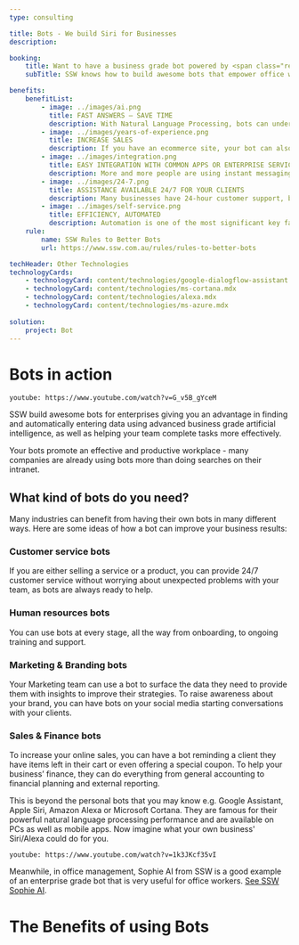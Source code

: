 ```yaml
---
type: consulting

title: Bots - We build Siri for Businesses
description:

booking:
    title: Want to have a business grade bot powered by <span class="red">serious AI</span>?
    subTitle: SSW knows how to build awesome bots that empower office workers and improve your results

benefits:
    benefitList:
        - image: ../images/ai.png
          title: FAST ANSWERS – SAVE TIME
          description: With Natural Language Processing, bots can understand both written and verbal requests across different locations such as Slack, Skype, Google Assistant, or even on your website. They can be used to answer questions from your team or your client. You can seek help from bots wherever and whenever you want.
        - image: ../images/years-of-experience.png
          title: INCREASE SALES
          description: If you have an ecommerce site, your bot can also suggest or remember products that your client has already searched for. It can also offer a special code as a strategy to reduce your abandonment rate and increase sales.
        - image: ../images/integration.png
          title: EASY INTEGRATION WITH COMMON APPS OR ENTERPRISE SERVICES
          description: More and more people are using instant messaging over browsing websites and social media profiles. In addition, people tend to keep using the main apps they already have (such as Facebook, Messenger, WhatsApp, Skype, etc) to get customer service. If you want a chatbot for your website, you could simply integrate your system into common and existing apps.
        - image: ../images/24-7.png
          title: ASSISTANCE AVAILABLE 24/7 FOR YOUR CLIENTS
          description: Many businesses have 24-hour customer support, but if you have certain peak hours, a customer will still have to wait to get in touch with an agent that can help them. Bots don't have unexpected meetings, they don't get tired or sick and will continue providing assistance to your clients or your team.
        - image: ../images/self-service.png
          title: EFFICIENCY, AUTOMATED
          description: Automation is one of the most significant key factors in enhancing work efficiency. With the help of bots, you can automate mundane tasks and have them enter data for you.
    rule:
        name: SSW Rules to Better Bots
        url: https://www.ssw.com.au/rules/rules-to-better-bots

techHeader: Other Technologies
technologyCards:
    - technologyCard: content/technologies/google-dialogflow-assistant.mdx
    - technologyCard: content/technologies/ms-cortana.mdx
    - technologyCard: content/technologies/alexa.mdx
    - technologyCard: content/technologies/ms-azure.mdx
    
solution:
    project: Bot
---
```


# **Bots** in action

`youtube: https://www.youtube.com/watch?v=G_v5B_gYceM`

SSW build awesome bots for enterprises giving you an advantage in finding and automatically entering data using advanced business grade artificial intelligence, as well as helping your team complete tasks more effectively.

Your bots promote an effective and productive workplace - many companies are already using bots more than doing searches on their intranet.

## What kind of bots do you need?
Many industries can benefit from having their own bots in many different ways. Here are some ideas of how a bot can improve your business results:

### Customer service bots
If you are either selling a service or a product, you can provide 24/7 customer service without worrying about unexpected problems with your team, as bots are always ready to help.

### Human resources bots
You can use bots at every stage, all the way from onboarding, to ongoing training and support.

### Marketing & Branding bots
Your Marketing team can use a bot to surface the data they need to provide them with insights to improve their strategies. To raise awareness about your brand, you can have bots on your social media starting conversations with your clients.

### Sales & Finance bots
To increase your online sales, you can have a bot reminding a client they have items left in their cart or even offering a special coupon. To help your business’ finance, they can do everything from general accounting to financial planning and external reporting.

This is beyond the personal bots that you may know e.g. Google Assistant, Apple Siri, Amazon Alexa or Microsoft Cortana. They are famous for their powerful natural language processing performance and are available on PCs as well as mobile apps.
Now imagine what your own business' Siri/Alexa could do for you.

`youtube: https://www.youtube.com/watch?v=1k3JKcf35vI`

Meanwhile, in office management, Sophie AI from SSW is a good example of an enterprise grade bot that is very useful for office workers. [See SSW Sophie AI](https://sswsophie.com/).

# The Benefits of using **Bots**

